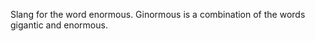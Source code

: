 {{cleanup}}
Slang for the word enormous.  Ginormous is a combination of the words gigantic and enormous.